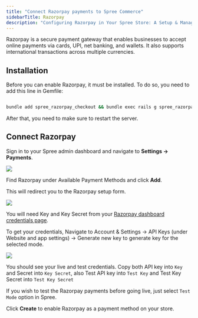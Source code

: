 ```yaml
---
title: "Connect Razorpay payments to Spree Commerce"
sidebarTitle: Razorpay
description: "Configuring Razorpay in Your Spree Store: A Setup & Management Walkthrough."
---
```


Razorpay is a secure payment gateway that enables businesses to accept online payments via cards, UPI, net banking, and wallets. It also supports international transactions across multiple currencies.

## Installation

Before you can enable Razorpay, it must be installed. To do so, you need to add this line in Gemfile:

```bash

bundle add spree_razorpay_checkout && bundle exec rails g spree_razorpay_checkout:install

```

After that, you need to make sure to restart the server.

## Connect Razorpay

Sign in to your Spree admin dashboard and navigate to **Settings → Payments**.

![](/images/integrations/razorpay/razorpay_payment_method_list.png)

Find Razorpay under Available Payment Methods and click **Add**.

This will redirect you to the Razorpay setup form.

![](/images/integrations/razorpay/razorpay_form.png)

You will need Key and Key Secret from your [Razorpay dashboard credentials page](https://dashboard.razorpay.com/app/website-app-settings/api-keys). 

<Tip>
  To get your credentials, Navigate to Account & Settings → API Keys (under Website and app settings) → Generate new key to generate key for the selected mode.
</Tip>

![](/images/integrations/razorpay/razorpay_credentials.png)

You should see your live and test credentials. Copy both API key into `Key` and Secret into `Key Secret`, also Test API key into `Test Key` and Test Key Secret into `Test Key Secret`

If you wish to test the Razorpay payments before going live, just select `Test Mode` option in Spree.

Click **Create** to enable Razorpay as a payment method on your store.
